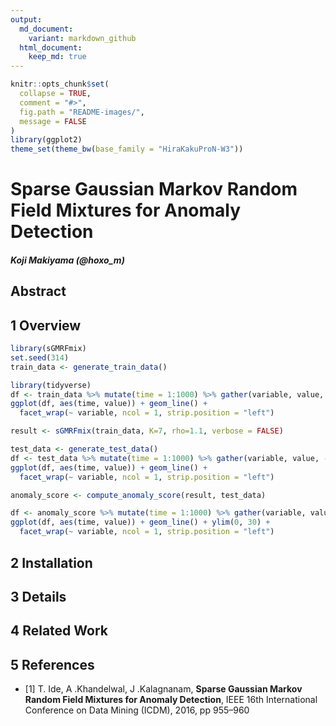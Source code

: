 ```yaml
---
output:
  md_document:
    variant: markdown_github
  html_document:
    keep_md: true
---
```


<!-- README.md is generated from README.Rmd. Please edit that file -->

```r
knitr::opts_chunk$set(
  collapse = TRUE,
  comment = "#>",
  fig.path = "README-images/",
  message = FALSE
)
library(ggplot2)
theme_set(theme_bw(base_family = "HiraKakuProN-W3"))
```

# Sparse Gaussian Markov Random Field Mixtures for Anomaly Detection

#### *Koji Makiyama (@hoxo_m)*

## Abstract

## 1 Overview

```r
library(sGMRFmix)
set.seed(314)
train_data <- generate_train_data()
```

```r
library(tidyverse)
df <- train_data %>% mutate(time = 1:1000) %>% gather(variable, value, -time)
ggplot(df, aes(time, value)) + geom_line() + 
  facet_wrap(~ variable, ncol = 1, strip.position = "left")
```

```r
result <- sGMRFmix(train_data, K=7, rho=1.1, verbose = FALSE)
```

```r
test_data <- generate_test_data()
df <- test_data %>% mutate(time = 1:1000) %>% gather(variable, value, -time)
ggplot(df, aes(time, value)) + geom_line() + 
  facet_wrap(~ variable, ncol = 1, strip.position = "left")
```

```r
anomaly_score <- compute_anomaly_score(result, test_data)
```

```r
df <- anomaly_score %>% mutate(time = 1:1000) %>% gather(variable, value, -time)
ggplot(df, aes(time, value)) + geom_line() + ylim(0, 30) +
  facet_wrap(~ variable, ncol = 1, strip.position = "left")
```

## 2 Installation

## 3 Details

## 4 Related Work

## 5 References

- [1] T. Ide, A .Khandelwal, J .Kalagnanam, **Sparse Gaussian Markov Random Field Mixtures for Anomaly Detection**, IEEE 16th International Conference on Data Mining (ICDM), 2016, pp 955–960
